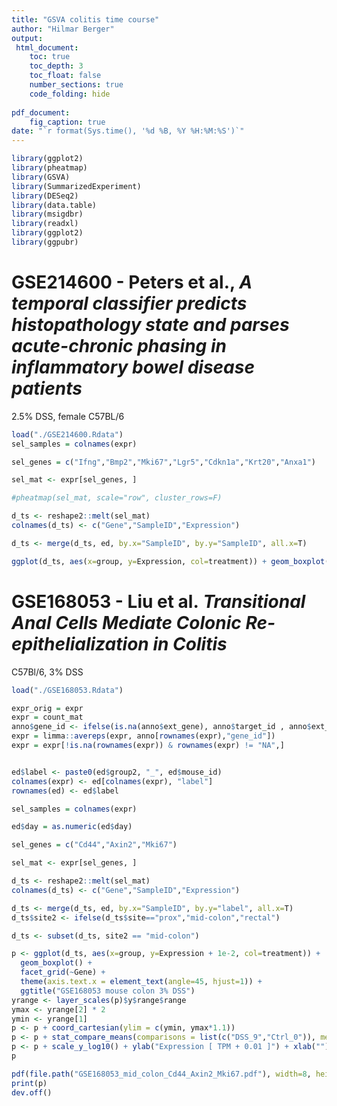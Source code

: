 ```yaml
---
title: "GSVA colitis time course"
author: "Hilmar Berger"
output: 
 html_document:
    toc: true
    toc_depth: 3
    toc_float: false
    number_sections: true
    code_folding: hide
    
pdf_document:
    fig_caption: true
date: "`r format(Sys.time(), '%d %B, %Y %H:%M:%S')`"
---
```


```r
library(ggplot2)
library(pheatmap)
library(GSVA)
library(SummarizedExperiment)
library(DESeq2)
library(data.table)
library(msigdbr)
library(readxl)
library(ggplot2)
library(ggpubr)
```



# GSE214600 - Peters et al., *A temporal classifier predicts histopathology state and parses acute-chronic phasing in inflammatory bowel disease patients*


2.5% DSS, female C57BL/6

```r
load("./GSE214600.Rdata")
sel_samples = colnames(expr)
```


```r
sel_genes = c("Ifng","Bmp2","Mki67","Lgr5","Cdkn1a","Krt20","Anxa1")

sel_mat <- expr[sel_genes, ]

#pheatmap(sel_mat, scale="row", cluster_rows=F)

d_ts <- reshape2::melt(sel_mat)
colnames(d_ts) <- c("Gene","SampleID","Expression")

d_ts <- merge(d_ts, ed, by.x="SampleID", by.y="SampleID", all.x=T)

ggplot(d_ts, aes(x=group, y=Expression, col=treatment)) + geom_boxplot() + facet_grid(Gene ~ site, scale="free_y") + theme(axis.text.x = element_text(angle=45, hjust=1))
```


# GSE168053 - Liu et al. *Transitional Anal Cells Mediate Colonic Re-epithelialization in Colitis*

C57Bl/6, 3% DSS

```r
load("./GSE168053.Rdata")

expr_orig = expr
expr = count_mat
anno$gene_id <- ifelse(is.na(anno$ext_gene), anno$target_id , anno$ext_gene)
expr = limma::avereps(expr, anno[rownames(expr),"gene_id"])
expr = expr[!is.na(rownames(expr)) & rownames(expr) != "NA",]


ed$label <- paste0(ed$group2, "_", ed$mouse_id)
colnames(expr) <- ed[colnames(expr), "label"]
rownames(ed) <- ed$label

sel_samples = colnames(expr)

ed$day = as.numeric(ed$day)

```


```r
sel_genes = c("Cd44","Axin2","Mki67")

sel_mat <- expr[sel_genes, ]

d_ts <- reshape2::melt(sel_mat)
colnames(d_ts) <- c("Gene","SampleID","Expression")

d_ts <- merge(d_ts, ed, by.x="SampleID", by.y="label", all.x=T)
d_ts$site2 <- ifelse(d_ts$site=="prox","mid-colon","rectal")

d_ts <- subset(d_ts, site2 == "mid-colon")

p <- ggplot(d_ts, aes(x=group, y=Expression + 1e-2, col=treatment)) + 
  geom_boxplot() + 
  facet_grid(~Gene) + 
  theme(axis.text.x = element_text(angle=45, hjust=1)) + 
  ggtitle("GSE168053 mouse colon 3% DSS")
yrange <- layer_scales(p)$y$range$range
ymax <- yrange[2] * 2
ymin <- yrange[1]
p <- p + coord_cartesian(ylim = c(ymin, ymax*1.1))
p <- p + stat_compare_means(comparisons = list(c("DSS_9","Ctrl_0")), method="t.test")
p <- p + scale_y_log10() + ylab("Expression [ TPM + 0.01 ]") + xlab("")
p

pdf(file.path("GSE168053_mid_colon_Cd44_Axin2_Mki67.pdf"), width=8, height = 4)
print(p)
dev.off()
```


